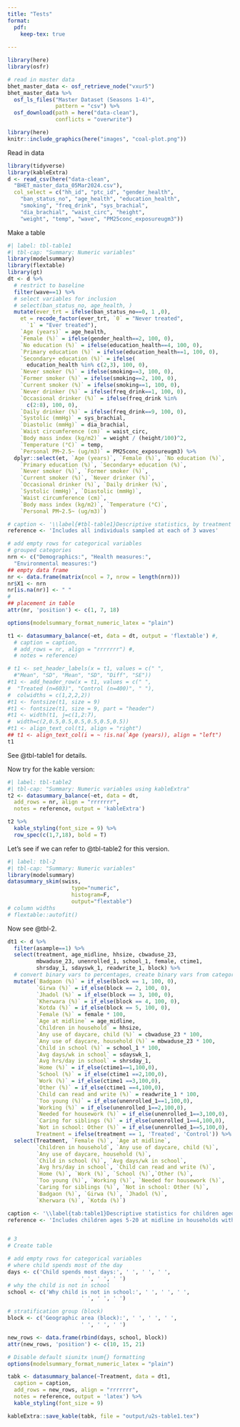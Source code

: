 ```yaml
---
title: "Tests"
format: 
  pdf:
    keep-tex: true
  
---
```


```r
library(here)
library(osfr)

# read in master data
bhet_master_data <- osf_retrieve_node("vxur5")
bhet_master_data %>%
  osf_ls_files("Master Dataset (Seasons 1-4)",
               pattern = "csv") %>%
  osf_download(path = here("data-clean"),
               conflicts = "overwrite")
```

```r
library(here)
knitr::include_graphics(here("images", "coal-plot.png"))
```

Read in data
```r
library(tidyverse)
library(kableExtra)
d <- read_csv(here("data-clean", 
  "BHET_master_data_05Mar2024.csv"),
  col_select = c("hh_id", "ptc_id", "gender_health",
    "ban_status_no", "age_health", "education_health",
    "smoking", "freq_drink", "sys_brachial", 
    "dia_brachial", "waist_circ", "height",
    "weight", "temp", "wave", "PM25conc_exposureugm3"))
```

Make a table
```r
#| label: tbl-table1
#| tbl-cap: "Summary: Numeric variables"
library(modelsummary)
library(flextable)
library(gt)
dt <- d %>%
  # restrict to baseline
  filter(wave==1) %>%
  # select variables for inclusion
  # select(ban_status_no, age_health, )
  mutate(ever_trt = ifelse(ban_status_no==0, 1 ,0),
    et = recode_factor(ever_trt, `0` = "Never treated", 
      `1` = "Ever treated"),
    `Age (years)` = age_health,
    `Female (%)` = ifelse(gender_health==2, 100, 0),
    `No education (%)` = ifelse(education_health==4, 100, 0),
    `Primary education (%)` = ifelse(education_health==1, 100, 0),
    `Secondary+ education (%)` = ifelse(
      education_health %in% c(2,3), 100, 0),
    `Never smoker (%)` = ifelse(smoking==3, 100, 0),
    `Former smoker (%)` = ifelse(smoking==2, 100, 0),
    `Current smoker (%)` = ifelse(smoking==1, 100, 0),
    `Never drinker (%)` = ifelse(freq_drink==1, 100, 0),
    `Occasional drinker (%)` = ifelse(freq_drink %in% 
      c(2:8), 100, 0),
    `Daily drinker (%)` = ifelse(freq_drink==9, 100, 0),
    `Systolic (mmHg)` = sys_brachial,
    `Diastolic (mmHg)` = dia_brachial,
    `Waist circumference (cm)` = waist_circ,
    `Body mass index (kg/m2)` = weight / (height/100)^2,
    `Temperature (°C)` = temp,
    `Personal PM~2.5~ (ug/m3)` = PM25conc_exposureugm3) %>%
  dplyr::select(et, `Age (years)`, `Female (%)`, `No education (%)`, 
    `Primary education (%)`, `Secondary+ education (%)`, 
    `Never smoker (%)`, `Former smoker (%)`, 
    `Current smoker (%)`, `Never drinker (%)`, 
    `Occasional drinker (%)`, `Daily drinker (%)`,
    `Systolic (mmHg)`, `Diastolic (mmHg)`,
    `Waist circumference (cm)`,
    `Body mass index (kg/m2)`, `Temperature (°C)`,
    `Personal PM~2.5~ (ug/m3)`)

# caption <- '\\label{#tbl-table1}Descriptive statistics, by treatment status'
reference <- 'Includes all individuals sampled at each of 3 waves'

# add empty rows for categorical variables
# grouped categories
nrn <- c("Demographics:", "Health measures:",
  "Environmental measures:")
## empty data frame
nr <- data.frame(matrix(ncol = 7, nrow = length(nrn)))
nr$X1 <- nrn
nr[is.na(nr)] <- " "
#
## placement in table
attr(nr, 'position') <- c(1, 7, 18)

options(modelsummary_format_numeric_latex = "plain")

t1 <- datasummary_balance(~et, data = dt, output = 'flextable') #, 
  # caption = caption,
  # add_rows = nr, align = "rrrrrrr") #,
  # notes = reference)

# t1 <- set_header_labels(x = t1, values = c(" ", 
  #"Mean", "SD", "Mean", "SD", "Diff", "SE"))
#t1 <- add_header_row(x = t1, values = c(" ", 
#  "Treated (n=603)", "Control (n=400)", " "),
#  colwidths = c(1,2,2,2))
#t1 <- fontsize(t1, size = 9)
#t1 <- fontsize(t1, size = 9, part = "header")
#t1 <- width(t1, j=c(1,2:7), 
#  width=c(2,0.5,0.5,0.5,0.5,0.5,0.5))
#t1 <- align_text_col(t1, align = "right")
## t1 <- align_text_col(i = ~ !is.na(`Age (years)), align = "left")
t1
```
See @tbl-table1 for details.

Now try for the kable version:
```r
#| label: tbl-table2
#| tbl-cap: "Summary: Numeric variables using kableExtra"
t2 <- datasummary_balance(~et, data = dt, 
  add_rows = nr, align = "rrrrrrr",
  notes = reference, output = 'kableExtra')

t2 %>%
  kable_styling(font_size = 9) %>%
  row_spec(c(1,7,18), bold = T)
```

Let's see if we can refer to @tbl-table2 for this version.

```r
#| label: tbl-2
#| tbl-cap: "Summary: Numeric variables"
library(modelsummary)
datasummary_skim(swiss,
                    type="numeric",
                    histogram=F,
                    output="flextable")
# column widths
# flextable::autofit()
```

Now see @tbl-2.

```r
dt1 <- d %>%
  filter(asample==1) %>%
  select(treatment, age_midline, hhsize, cbwaduse_23,
         mbwaduse_23, unenrolled_1, school_1, female, ctime1,
         shrsday_1, sdayswk_1, readwrite_1, block) %>%
  # convert binary vars to percentages, create binary vars from categories
  mutate(`Badgaon (%)` = if_else(block == 1, 100, 0),
         `Girwa (%)` = if_else(block == 2, 100, 0),
         `Jhadol (%)` = if_else(block == 3, 100, 0),
         `Kherwara (%)` = if_else(block == 4, 100, 0),
         `Kotda (%)` = if_else(block == 5, 100, 0),
         `Female (%)` = female * 100, 
         `Age at midline` = age_midline,
         `Children in household` = hhsize,
         `Any use of daycare, child (%)` = cbwaduse_23 * 100,
         `Any use of daycare, household (%)` = mbwaduse_23 * 100,
         `Child in school (%)` = school_1 * 100,
         `Avg days/wk in school` = sdayswk_1,
         `Avg hrs/day in school` = shrsday_1,
         `Home (%)` = if_else(ctime1==1,100,0),
         `School (%)` = if_else(ctime1 ==2,100,0),
         `Work (%)` = if_else(ctime1 ==3,100,0),
         `Other (%)` = if_else(ctime1 ==4,100,0),
         `Child can read and write (%)` = readwrite_1 * 100,
         `Too young (%)` = if_else(unenrolled_1==1,100,0),
         `Working (%)` = if_else(unenrolled_1==2,100,0),
         `Needed for housework (%)` = if_else(unenrolled_1==3,100,0),
         `Caring for siblings (%)` = if_else(unenrolled_1==4,100,0),
         `Not in school: Other (%)` = if_else(unenrolled_1==5,100,0),
         Treatment = ifelse(treatment == 1, 'Treated', 'Control')) %>%
  select(Treatment, `Female (%)`, `Age at midline`,
         `Children in household`, `Any use of daycare, child (%)`,
         `Any use of daycare, household (%)`,
         `Child in school (%)`, `Avg days/wk in school`,
         `Avg hrs/day in school`, `Child can read and write (%)`,
         `Home (%)`, `Work (%)`, `School (%)`,`Other (%)`, 
         `Too young (%)`, `Working (%)`, `Needed for housework (%)`,
         `Caring for siblings (%)`, `Not in school: Other (%)`,
         `Badgaon (%)`, `Girwa (%)`, `Jhadol (%)`,
         `Kherwara (%)`, `Kotda (%)`)

caption <- '\\label{tab:table1}Descriptive statistics for children aged 5 to 20 years at midline with at least 1 younger sibling, by treatment arm.'
reference <- 'Includes children ages 5-20 at midline in households with at least one younger sibling at midline.'


# 3
# Create table

# add empty rows for categorical variables
# where child spends most of the day
days <- c('Child spends most days:', ' ', ' ', ' ',
                       ' ', ' ', ' ')
# why the child is not in school
school <- c('Why child is not in school:', ' ', ' ', ' ',
                       ' ', ' ', ' ')

# stratification group (block)
block <- c('Geographic area (block):', ' ', ' ', ' ',
                       ' ', ' ', ' ')

new_rows <- data.frame(rbind(days, school, block))
attr(new_rows, 'position') <- c(10, 15, 21)

# Disable default siunitx \num{} formatting
options(modelsummary_format_numeric_latex = "plain")

tabk <- datasummary_balance(~Treatment, data = dt1,
  caption = caption,
  add_rows = new_rows, align = "rrrrrrr", 
  notes = reference, output = 'latex') %>%
  kable_styling(font_size = 9)

kableExtra::save_kable(tabk, file = "output/u2s-table1.tex")
```